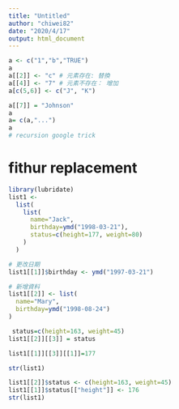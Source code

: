 ```yaml
---
title: "Untitled"
author: "chiwei82"
date: "2020/4/17"
output: html_document
---
```






```r
a <- c("1","b","TRUE")
a
a[[2]] <- "c" # 元素存在: 替換
a[[4]] <- "7" # 元素不存在： 增加
a[c(5,6)] <- c("J", "K")
```


```r
a[[7]] = "Johnson"
a
a= c(a,"...")
a
# recursion google trick

```
# fithur replacement

```r
library(lubridate)
list1 <- 
  list(
    list(
      name="Jack",
      birthday=ymd("1998-03-21"),
      status=c(height=177, weight=80)
    )
  )


```


```r
# 更改日期
list1[[1]]$birthday <- ymd("1997-03-21")

# 新增資料
list1[[2]] <- list(
  name="Mary",
  birthday=ymd("1998-08-24")
)

```

```r
 status=c(height=163, weight=45)
list1[[2]][[3]] = status

list1[[1]][[3]][[1]]=177

str(list1)
```

```r
list1[[2]]$status <- c(height=163, weight=45)
list1[[1]]$status[["height"]] <- 176
str(list1)
```


